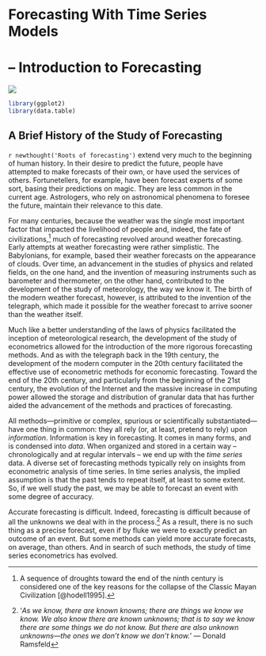 # Forecasting With Time Series Models {-}

# &ndash; Introduction to Forecasting
![](art/astrologer.png)

```r
library(ggplot2)
library(data.table)
```

## A Brief History of the Study of Forecasting

`r newthought('Roots of forecasting')` extend very much to the beginning of human history. In their desire to predict the future, people have attempted to make forecasts of their own, or have used the services of others. Fortunetellers, for example, have been forecast experts of some sort, basing their predictions on magic. They are less common in the current age. Astrologers, who rely on astronomical phenomena to foresee the future, maintain their relevance to this date. 

For many centuries, because the weather was the single most important factor that impacted the livelihood of people and, indeed, the fate of civilizations,^[A sequence of droughts toward the end of the ninth century is considered one of the key reasons for the collapse of the Classic Mayan Civilization [@hodell1995].] much of forecasting revolved around weather forecasting. Early attempts at weather forecasting were rather simplistic. The Babylonians, for example, based their weather forecasts on the appearance of clouds. Over time, an advancement in the studies of physics and related fields, on the one hand, and the invention of measuring instruments such as barometer and thermometer, on the other hand, contributed to the development of the study of meteorology, the way we know it. The birth of the modern weather forecast, however, is attributed to the invention of the telegraph, which made it possible for the weather forecast to arrive sooner than the weather itself. 

Much like a better understanding of the laws of physics facilitated the inception of meteorological research, the development of the study of econometrics allowed for the introduction of the more rigorous forecasting methods. And as with the telegraph back in the 19th century, the development of the modern computer in the 20th century facilitated the effective use of econometric methods for economic forecasting. Toward the end of the 20th century, and particularly from the beginning of the 21st century, the evolution of the Internet and the massive increase in computing power allowed the storage and distribution of granular data that has further aided the advancement of the methods and practices of forecasting. 

All methods&mdash;primitive or complex, spurious or scientifically substantiated&mdash;have one thing in common: they all rely (or, at least, pretend to rely) upon *information*. Information is key in forecasting. It comes in many forms, and is condensed into *data*. When organized and stored in a certain way -- chronologically and at regular intervals -- we end up with the *time series* data. A diverse set of forecasting methods typically rely on insights from econometric analysis of time series. In time series analysis, the implied assumption is that the past tends to repeat itself, at least to some extent. So, if we well study the past, we may be able to forecast an event with some degree of accuracy. 

Accurate forecasting is difficult. Indeed, forecasting is difficult because of all the unknowns we deal with in the process.^['*As we know, there are known knowns; there are things we know we know. We also know there are known unknowns; that is to say we know there are some things we do not know. But there are also unknown unknowns—the ones we don't know we don't know.*'
--- Donald Ramsfeld] As a result, there is no such thing as a precise forecast, even if by fluke we were to exactly predict an outcome of an event. But some methods can yield more accurate forecasts, on average, than others. And in search of such methods, the study of time series econometrics has evolved. 

